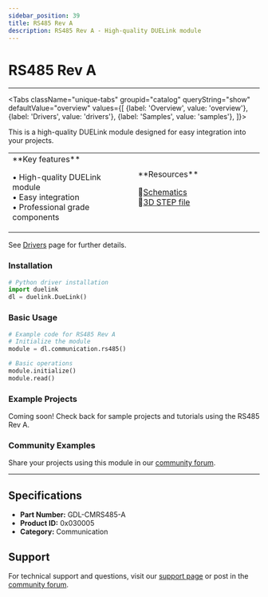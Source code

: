 ```yaml
---
sidebar_position: 39
title: RS485 Rev A
description: RS485 Rev A - High-quality DUELink module
---
```



# RS485 Rev A

<ProductImageSelector 
  partNumber="cmrs485-a"
  productName="RS485 Rev A"
/>

---

<Tabs className="unique-tabs" groupid="catalog" queryString="show" defaultValue="overview"
  values={[
    {label: 'Overview', value: 'overview'},
    {label: 'Drivers', value: 'drivers'},
    {label: 'Samples', value: 'samples'},
  ]}>

<TabItem value="overview">

This is a high-quality DUELink module designed for easy integration into your projects.

<table><td width='50%'>
**Key features**

• High-quality DUELink module<br/>
• Easy integration<br/>
• Professional grade components<br/>

</td><td width='50%'>
**Resources**
 
📄[Schematics](/sch/cmrs485-a.pdf)<br/>
🔩[3D STEP file](/3d/cmrs485-a.step)<br/>

</td></table>

</TabItem>

<TabItem value="drivers">

See [Drivers](../../engine/drivers) page for further details.

### Installation

```python
# Python driver installation
import duelink
dl = duelink.DueLink()
```

### Basic Usage

```python
# Example code for RS485 Rev A
# Initialize the module
module = dl.communication.rs485()

# Basic operations
module.initialize()
module.read()
```

</TabItem>

<TabItem value="samples">

### Example Projects

Coming soon! Check back for sample projects and tutorials using the RS485 Rev A.

### Community Examples

Share your projects using this module in our [community forum](https://forums.ghielectronics.com).

</TabItem>

</Tabs>

---

## Specifications

- **Part Number:** GDL-CMRS485-A
- **Product ID:** 0x030005
- **Category:** Communication

## Support

For technical support and questions, visit our [support page](../../support) or post in the [community forum](https://forums.ghielectronics.com).
